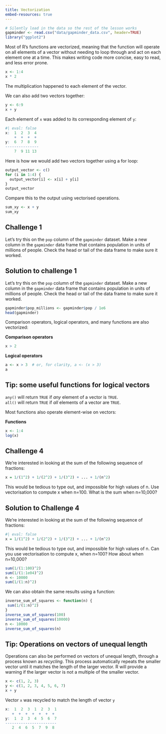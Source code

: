 ```yaml
---
title: Vectorization
embed-resources: true
---
```


```r
# Silently load in the data so the rest of the lesson works
gapminder <- read.csv("data/gapminder_data.csv", header=TRUE)
library("ggplot2")
```

Most of R's functions are vectorized, meaning that the function will
operate on all elements of a vector without needing to loop through
and act on each element one at a time. This makes writing code more
concise, easy to read, and less error prone.


```r
x <- 1:4
x * 2
```

The multiplication happened to each element of the vector.

We can also add two vectors together:

```r
y <- 6:9
x + y
```

Each element of `x` was added to its corresponding element of `y`:

```r
#| eval: false
x:  1  2  3  4
    +  +  +  +
y:  6  7  8  9
---------------
    7  9 11 13
```

Here is how we would add two vectors together using a for loop:

```r
output_vector <- c()
for (i in 1:4) {
  output_vector[i] <- x[i] + y[i]
}
output_vector


```

Compare this to the output using vectorised operations. 

```r
sum_xy <- x + y
sum_xy
```

::: {.callout}
## Challenge 1

Let's try this on the `pop` column of the `gapminder` dataset.
Make a new column in the `gapminder` data frame that
contains population in units of millions of people.
Check the head or tail of the data frame to make sure
it worked.


::: {.callout collapse=true}
## Solution to challenge 1

Let's try this on the `pop` column of the `gapminder` dataset.
Make a new column in the `gapminder` data frame that
contains population in units of millions of people.
Check the head or tail of the data frame to make sure
it worked.

```r
gapminder$pop_millions <- gapminder$pop / 1e6
head(gapminder)
```
:::
:::

<!-- ::: {.callout} -->

<!-- ## Challenge 2 -->
<!-- On a single graph, plot population, in -->
<!-- millions, against year, for all countries. Do not worry about -->
<!-- identifying which country is which. -->

<!-- Repeat the exercise, graphing only for China, India, and -->
<!-- Indonesia. Again, do not worry about which is which. -->


<!-- ::: {.callout collapse=true} -->
<!-- ## Solution to challenge 2 -->
<!-- Refresh your plotting skills by plotting population in millions against year. -->

<!-- ```{r ch2-sol, fig.alt = "Scatter plot showing populations in the millions against the year for China, India, and Indonesia, countries are not labeled."} -->
<!-- ggplot(gapminder, aes(x = year, y = pop_millions)) + -->
<!-- geom_point() -->
<!-- countryset <- c("China", "India", "Indonesia") -->
<!-- ggplot(gapminder[gapminder$country %in% countryset, ], -->
<!--       aes(x = year, y = pop_millions)) + -->
<!--  geom_point() -->
<!-- ``` -->
<!-- ::: -->
<!-- ::: -->

Comparison operators, logical operators, and many functions are also
vectorized:


**Comparison operators**

```r
x > 2
```

**Logical operators**
```r
a <- x > 3  # or, for clarity, a <- (x > 3)
a
```

::: {.callout-tip}
## Tip: some useful functions for logical vectors

`any()` will return `TRUE` if *any* element of a vector is `TRUE`.  
`all()` will return `TRUE` if *all* elements of a vector are `TRUE`.
:::

Most functions also operate element-wise on vectors:

**Functions**
```r
x <- 1:4
log(x)
```

<!-- Vectorized operations work element-wise on matrices: -->

<!-- ```{r} -->
<!-- m <- matrix(1:12, nrow = 3, ncol = 4) -->
<!-- m * -1 -->
<!-- ``` -->

<!-- ::: {.callout-tip} -->
<!-- ## Tip: element-wise vs. matrix multiplication -->

<!-- Very important: the operator `*` gives you element-wise multiplication! -->
<!-- To do matrix multiplication, we need to use the `%*%` operator: -->

<!-- ```{r} -->
<!-- m %*% matrix(1, nrow=4, ncol=1) -->
<!-- matrix(1:4, nrow=1) %*% matrix(1:4, ncol=1) -->
<!-- ``` -->

<!-- For more on matrix algebra, see the [Quick-R reference -->
<!-- guide](http://www.statmethods.net/advstats/matrix.html) -->
<!-- ::: -->


<!-- ::: {.callout} -->
<!-- ## Challenge 3 -->

<!-- Given the following matrix: -->

<!-- ```{r} -->
<!-- m <- matrix(1:12, nrow=3, ncol=4) -->
<!-- m -->
<!-- ``` -->

<!-- Write down what you think will happen when you run: -->

<!-- 1. `m ^ -1` -->

<!-- 2. `m * c(1, 0, -1)` -->

<!-- 3. `m > c(0, 20)` -->

<!-- 4. `m * c(1, 0, -1, 2)` -->

<!-- Did you get the output you expected? If not, ask a helper! -->

<!-- ::: {.callout collapse=true} -->

<!-- ## Solution to challenge 3 -->

<!-- Given the following matrix: -->

<!-- ```{r} -->
<!-- m <- matrix(1:12, nrow=3, ncol=4) -->
<!-- m -->
<!-- ``` -->

<!-- Write down what you think will happen when you run: -->

<!-- 1. `m ^ -1` -->

<!-- ```{r, echo=FALSE} -->
<!-- m ^ -1 -->
<!-- ``` -->

<!-- 2. `m * c(1, 0, -1)` -->

<!-- ```{r, echo=FALSE} -->
<!-- m * c(1, 0, -1) -->
<!-- ``` -->

<!-- 3. `m > c(0, 20)` -->

<!-- ```{r, echo=FALSE} -->
<!-- m > c(0, 20) -->
<!-- ``` -->
<!-- ::: -->
<!-- ::: -->


::: {.callout}
## Challenge 4
We're interested in looking at the sum of the
following sequence of fractions:
```r
x = 1/(1^2) + 1/(2^2) + 1/(3^2) + ... + 1/(n^2)
```
This would be tedious to type out, and impossible for high values of
n.  Use vectorisation to compute x when n=100. What is the sum when
n=10,000?

::: {.callout collapse=true}
##  Solution to Challenge 4
We're interested in looking at the sum of the
following sequence of fractions:

```r
#| eval: false
x = 1/(1^2) + 1/(2^2) + 1/(3^2) + ... + 1/(n^2)
```

This would be tedious to type out, and impossible for
high values of n.
Can you use vectorisation to compute x, when n=100?
How about when n=10,000?

```r
sum(1/(1:100)^2)
sum(1/(1:1e04)^2)
n <- 10000
sum(1/(1:n)^2)
```

We can also obtain the same results using a function:

```r
inverse_sum_of_squares <- function(n) {
 sum(1/(1:n)^2)
}
inverse_sum_of_squares(100)
inverse_sum_of_squares(10000)
n <- 10000
inverse_sum_of_squares(n)
```
:::
:::

::: {.callout-tip}
## Tip: Operations on vectors of unequal length

Operations can also be performed on vectors of unequal length, through
a process known as *recycling*. This process automatically repeats the smaller vector 
until it matches the length of the larger vector. R will provide a warning
if the larger vector is not a multiple of the smaller vector.

```r
x <- c(1, 2, 3)
y <- c(1, 2, 3, 4, 5, 6, 7)
x + y
```

Vector `x` was recycled to match the length of vector `y`

```r
x:  1  2  3  1  2  3  1
   +  +  +  +  +  +  +
y:  1  2  3  4  5  6  7
-----------------------
   2  4  6  5  7  9  8
```
:::
